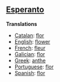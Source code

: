 ==[[Esperanto]]==

'''Translations'''

*[[Catalan]]: [[flor]]
*[[English]]: [[flower]]
*[[French]]: [[fleur]]
*[[Galician]]: [[flor]]
*[[Greek]]: [[anthe]]
*[[Portuguese]]: [[flor]]
*[[Spanish]]: [[flor]]